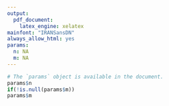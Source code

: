 ```yaml
---
output:
  pdf_document:
    latex_engine: xelatex
mainfont: "IRANSansDN"
always_allow_html: yes
params:
  n: NA
  m: NA
---
```


```r
# The `params` object is available in the document.
params$n
if(!is.null(params$m))
params$m
```






